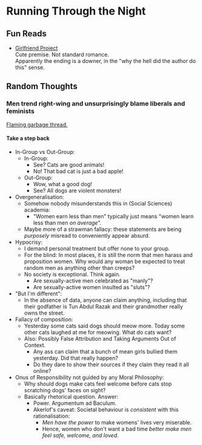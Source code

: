 #   Running Through the Night

##  Fun Reads

-   [Girlfriend Project](https://tapas.io/series/the-girlfriend-project/info)\
    Cute premise. Not standard romance.\
    Apparently the ending is a downer, in the "why the hell did the author do this" sense.

##  Random Thoughts

### Men trend right-wing and unsurprisingly blame liberals and feminists

[Flaming garbage thread.](https://old.reddit.com/r/CuratedTumblr/comments/1l609np/stop_coddling_these_people/)

####    Take a step back

-   In-Group vs Out-Group:
    -   In-Group:
        -   See? Cats are good animals!
        -   No! That bad cat is just a bad apple!
    -   Out-Group:
        -   Wow, what a good dog!
        -   See? All dogs are violent monsters!
-   Overgeneralisation:
    -   Somehow nobody misunderstands this in (Social Sciences) academia:
        -   "Women earn less than men" typically just means "women learn less than men _on average_".
    -   Maybe more of a strawman fallacy: 
        these statements are being _purposely_ misread to conveniently appear absurd.
-   Hypocrisy:
    -   I demand personal treatment but offer none to your group.
    -   For the blind:
        In most places, it is still the norm that men harass and proposition women.
        Why would any woman be expected to treat random men as anything other than creeps?
    -   No society is exceptional. Think again.
        -   Are sexually-active men celebrated as "manly"?
        -   Are sexually-active women insulted as "sluts"?
-   "But I'm different":
    -   In the absence of data, anyone can claim anything, 
        including that their godfather is Tun Abdul Razak and their grandmother really owns the street.
-   Fallacy of composition:
    -   Yesterday some cats said dogs should meow more. 
        Today some other cats laughed at me for meowing.
        What do cats want?
    -   Also:
        Possibly False Attribution and Taking Arguments Out of Context.
        -   Any ass can claim that a bunch of mean girls bullied them yesterday.
            Did that really happen?
        -   Do they dare to show their sources if they claim they read it all online?
-   Onus of Responsibility not guided by any Moral Philosophy:
    -   Why should dogs make cats feel welcome before cats stop scratching dogs' faces on sight?
    -   Basically rhetorical question. Answer:
        -   Power. Argumentum ad Baculum.
        -   Akerlof's caveat: 
            Societal behaviour is _consistent_ with this rationalisation:
            -   _Men have the power_ to make womens' lives very miserable.
            -   Hence, women who don't want a bad time _better make men feel safe, welcome, and loved_.